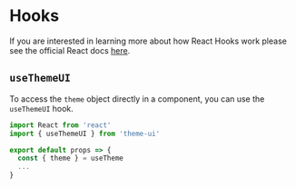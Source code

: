 

# Hooks

If you are interested in learning more about how React Hooks work please see the official React docs [here](https://reactjs.org/docs/hooks-intro.html). 

## `useThemeUI`

To access the `theme` object directly in a component, you can use the `useThemeUI` hook.

```jsx
import React from 'react'
import { useThemeUI } from 'theme-ui'

export default props => {
  const { theme } = useTheme
  ...
}
```

